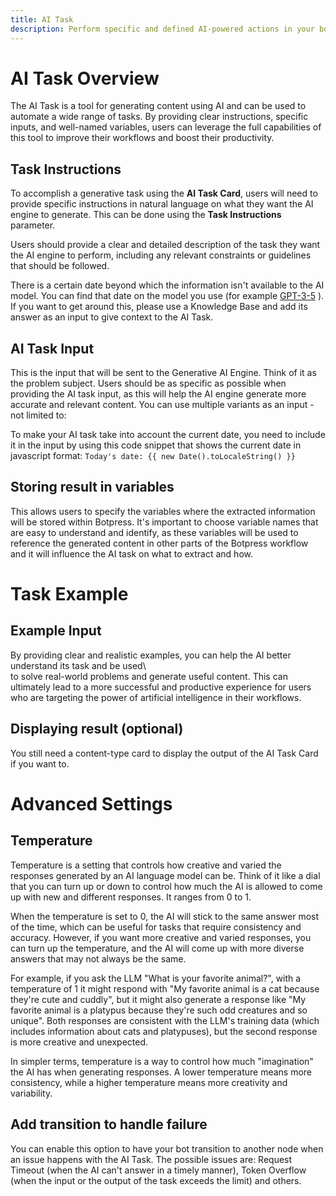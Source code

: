 ```yaml
---
title: AI Task
description: Perform specific and defined AI-powered actions in your bot's workflow.
---
```


# AI Task Overview

The AI Task is a tool for generating content using AI and can be used to automate a wide range of tasks. By providing clear instructions, specific inputs, and well-named variables, users can leverage the full capabilities of this tool to improve their workflows and boost their productivity.

## Task Instructions

To accomplish a generative task using the **AI Task Card**, users will need to provide specific instructions in natural language on what they want the AI engine to generate. This can be done using the **Task Instructions** parameter.

Users should provide a clear and detailed description of the task they want the AI engine to perform, including any relevant constraints or guidelines that should be followed.

There is a certain date beyond which the information isn't available to the AI model. You can find that date on the model you use (for example [GPT-3-5](https://platform.openai.com/docs/models/gpt-3-5) ). If you want to get around this, please use a Knowledge Base and add its answer as an input to give context to the AI Task.

## AI Task Input

This is the input that will be sent to the Generative AI Engine. Think of it as the problem subject. Users should be as specific as possible when providing the AI task input, as this will help the AI engine generate more accurate and relevant content. You can use multiple variants as an input - not limited to:

To make your AI task take into account the current date, you need to include it in the input by using this code snippet that shows the current date in javascript format: `Today's date: {{ new Date().toLocaleString() }}`

## Storing result in variables

This allows users to specify the variables where the extracted information will be stored within Botpress. It's important to choose variable names that are easy to understand and identify, as these variables will be used to reference the generated content in other parts of the Botpress workflow and it will influence the AI task on what to extract and how.

# Task Example

## Example Input

By providing clear and realistic examples, you can help the AI better understand its task and be used\\\
to solve real-world problems and generate useful content. This can ultimately lead to a more successful and productive experience for users who are targeting the power of artificial intelligence in their workflows.

## Displaying result (optional)

You still need a content-type card to display the output of the AI Task Card if you want to.

# Advanced Settings

## Temperature

Temperature is a setting that controls how creative and varied the responses generated by an AI language model can be. Think of it like a dial that you can turn up or down to control how much the AI is allowed to come up with new and different responses. It ranges from 0 to 1.

When the temperature is set to 0, the AI will stick to the same answer most of the time, which can be useful for tasks that require consistency and accuracy. However, if you want more creative and varied responses, you can turn up the temperature, and the AI will come up with more diverse answers that may not always be the same.

For example, if you ask the LLM "What is your favorite animal?", with a temperature of 1 it might respond with "My favorite animal is a cat because they're cute and cuddly", but it might also generate a response like "My favorite animal is a platypus because they're such odd creatures and so unique". Both responses are consistent with the LLM's training data (which includes information about cats and platypuses), but the second response is more creative and unexpected.

In simpler terms, temperature is a way to control how much "imagination" the AI has when generating responses. A lower temperature means more consistency, while a higher temperature means more creativity and variability.

## Add transition to handle failure

You can enable this option to have your bot transition to another node when an issue happens with the AI Task. The possible issues are: Request Timeout (when the AI can't answer in a timely manner), Token Overflow (when the input or the output of the task exceeds the limit) and others.
